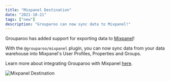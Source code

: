 ```yaml
---
title: "Mixpanel Destination"
date: "2021-10-21"
tags: ["new"]
description: "Grouparoo can now sync data to Mixpanel!"
---
```


Grouparoo has added support for exporting data to [Mixpanel](https://mixpanel.com/)!

With the `@grouparoo/mixpanel` plugin, you can now sync data from your data warehouse into Mixpanel's User Profiles, Properties and Groups.

Learn more about integrating Grouparoo with Mixpanel [here](/integrations/destinations/mixpanel).

<Image
  alt="Mixpanel Destination"
  src="releases/2021-10-21-mixpanel.png"
  width={1000}
  height={429}
/>
